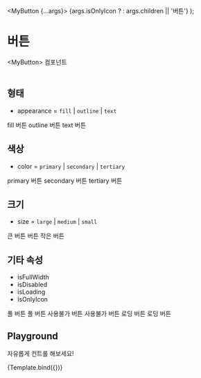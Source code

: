 
<Meta title="Components/MyButton" component={MyButton} />

  <MyButton {...args}>
    {args.isOnlyIcon ? <IconFilter /> : args.children || '버튼'}
  </MyButton>
);

# 버튼

&lt;MyButton&gt; 컴포넌트<br/><br/>

## 형태

- appearance = `fill` | `outline` | `text`

<Canvas>
  <Story name="Appearance">
    <MyButton appearance="fill">fill 버튼</MyButton>
    <MyButton appearance="outline">outline 버튼</MyButton>
    <MyButton appearance="text">text 버튼</MyButton>
  </Story>
</Canvas>

## 색상

- color = `primary` | `secondary` | `tertiary`

<Canvas>
  <Story name="Color">
    <MyButton color="primary">primary 버튼</MyButton>
    <MyButton color="secondary">secondary 버튼</MyButton>
    <MyButton color="tertiary">tertiary 버튼</MyButton>
  </Story>
</Canvas>

## 크기

- size = `large` | `medium` | `small`

<Canvas>
  <Story name="Size">
    <MyButton size="large">큰 버튼</MyButton>
    <MyButton size="medium">버튼</MyButton>
    <MyButton size="small">작은 버튼</MyButton>
  </Story>
</Canvas>

## 기타 속성

- isFullWidth
- isDisabled
- isLoading
- isOnlyIcon

<Canvas>
  <Story name="Attribute">
    <MyButton color="tertiary" isFullWidth>
      풀 버튼
    </MyButton>
    <MyButton appearance="outline" color="tertiary" isFullWidth>
      풀 버튼
    </MyButton>
    <MyButton isDisabled>사용불가 버튼</MyButton>
    <MyButton appearance="outline" isDisabled>
      사용불가 버튼
    </MyButton>
    <MyButton color="secondary" isLoading>
      로딩 버튼
    </MyButton>
    <MyButton appearance="outline" color="secondary" size="small" isLoading>
      로딩 버튼
    </MyButton>
    <MyButton isOnlyIcon ariaLabel="필터">
      <IconFilter />
    </MyButton>
    <MyButton appearance="outline" size="small" isOnlyIcon ariaLabel="필터">
      <IconFilter />
    </MyButton>
  </Story>
</Canvas>

## Playground

자유롭게 컨트롤 해보세요!

<Canvas>
  <Story
    name="Playground"
    argTypes={{
      onClick: {
        table: {
          disable: true
        }
      },
      className: {
        table: {
          disable: true
        }
      },
      type: {
        table: {
          disable: true
        }
      },
      children: {
        description: '버튼 콘텐츠 (텍스트, 아이콘 등)',
        control: 'text'
      }
    }}
  >
    {Template.bind({})}
  </Story>
</Canvas>

<ArgsTable story="Playground" />

